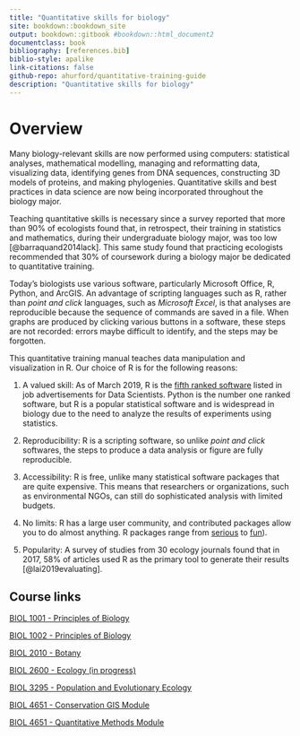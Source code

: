```yaml
--- 
title: "Quantitative skills for biology"
site: bookdown::bookdown_site
output: bookdown::gitbook #bookdown::html_document2
documentclass: book
bibliography: [references.bib]
biblio-style: apalike
link-citations: false 
github-repo: ahurford/quantitative-training-guide
description: "Quantitative skills for biology"
---
```


# Overview {#intro}

Many biology-relevant skills are now performed using computers: statistical analyses, mathematical modelling, managing and reformatting data, visualizing data, identifying genes from DNA sequences, constructing 3D models of proteins, and making phylogenies. Quantitative skills and best practices in data science are now being incorporated throughout the biology major.

Teaching quantitative skills is necessary since a survey reported that more than 90% of ecologists found that, in retrospect, their training in statistics and mathematics, during their undergraduate biology major, was too low [@barraquand2014lack]. This same study found that practicing ecologists recommended that 30% of coursework during a biology major be dedicated to quantitative training.

Today's biologists use various software, particularly Microsoft Office, R, Python, and ArcGIS. An advantage of scripting languages such as R, rather than _point and click_ languages, such as _Microsoft Excel_, is that analyses are reproducible because the sequence of commands are saved in a file. When graphs are produced by clicking various buttons in a software, these steps are not recorded: errors maybe difficult to identify, and the steps may be forgotten.

This quantitative training manual teaches data manipulation and visualization in R. Our choice of R is for the following reasons:

1. A valued skill: As of March 2019, R is the [fifth ranked software](http://r4stats.com/articles/popularity/) listed in job advertisements for Data Scientists. Python is the number one ranked software, but R is a popular statistical software and is widespread in biology due to the need to analyze the results of experiments using statistics.

1. Reproducibility: R is a scripting software, so unlike _point and click_ softwares, the steps to produce a data analysis or figure are fully reproducible.

1. Accessibility: R is free, unlike many statistical software packages that are quite expensive. This means that researchers or organizations, such as environmental NGOs, can still do sophisticated analysis with limited budgets. 

1. No limits: R has a large user community, and contributed packages allow you to do almost anything. R packages range from [serious](https://rviews.rstudio.com/2017/10/09/population-modeling-in-r/) to [fun](https://www.r-bloggers.com/useless-but-fun-r-packages/)).

1. Popularity: A survey of studies from 30 ecology journals found that in 2017, 58% of articles used R as the primary tool to generate their results [@lai2019evaluating].

## Course links

[BIOL 1001 - Principles of Biology](https://ahurford.github.io/BIOL-1001/index.html)

[BIOL 1002 - Principles of Biology](https://ahurford.github.io/Biol_1002/)

[BIOL 2010 - Botany](https://ahurford.github.io/walkThroughWoodsGuide/)

[BIOL 2600 - Ecology (in progress)](https://ahurford.github.io/biol_2600_bookdown/)

[BIOL 3295 - Population and Evolutionary Ecology](https://ahurford.github.io/BIOL-3295-Fall-2020/) 

[BIOL 4651 - Conservation GIS Module](https://nlboreal.github.io/ConservationGIS/)

[BIOL 4651 - Quantitative Methods Module](https://nlboreal.github.io/ConsBiolQuantFun/)
